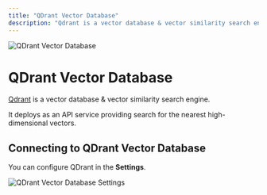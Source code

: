 ```yaml
---
title: "QDrant Vector Database"
description: "Qdrant is a vector database & vector similarity search engine. It deploys as an API service providing search for the nearest high-dimensional vectors."
---
```



<Image
  src="/images/anythingllm-setup/vector-database-configuration/cloud/qdrant/thumbnail.png" 
  height={1080} 
  width={1920} 
  quality={100}
  alt="QDrant Vector Database"
/>

# QDrant Vector Database

[Qdrant](https://qdrant.tech/) is a vector database & vector similarity search engine. 

It deploys as an API service providing search for the nearest high-dimensional vectors.


## Connecting to QDrant Vector Database

You can configure QDrant in the **Settings**.

<Image
  src="/images/anythingllm-setup/vector-database-configuration/cloud/qdrant/qdrant-vectordb.png" 
  height={1080} 
  width={1920} 
  quality={100}
  alt="QDrant Vector Database Settings"
/>